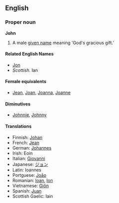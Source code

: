 ==English==
===Proper noun===
'''John'''

#A male [[given name]] meaning 'God's gracious gift.'

====Related English Names====
*[[Jon]]
*''Scottish.'' Ian

====Female equivalents====
*[[Jean]], [[Joan]], [[Joanna]], [[Joanne]]<!--please confirm these-->

====Diminutives====
*[[Johnnie]], [[Johnny]]

====Translations====
*Finnish: [[Johan]]
*French: [[Jean#French|Jean]]
*German: [[Johannes]]
*Irish: Eoin
*Italian: [[Giovanni]]
*Japanese: [[ジョン]]
*Latin: Ioannes
*Portguese: [[João]]
*Romanian: [[Ioan]], [[Ion]]
*Vietnamese: [[Giôn]]
*Spanish: [[Juan]]
*Scottish Gaelic: Iain